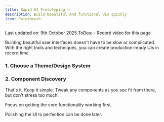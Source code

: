 ```yaml
---
title: Rapid UI Prototyping ✅
description: Build beautiful and functional UIs quickly
icon: Paintbrush
---
```


<Note>
  Last updated on: 9th October 2025
</Note>


<Callout title="Work in Progress" type="warning">
  ToDos: 
    - Record video for this page
</Callout>

<YouTube id="UqJJktxCY9U" />

Building beautiful user interfaces doesn't have to be slow or complicated. With the right tools and techniques, you can create production-ready UIs in record time.

### 1. Choose a Theme/Design System

<Cards>
  <Card
    title="TweakCN"
    href="https://tweakcn.com"
    description="Design Your Custom shadcn/ui Theme"
  />
</Cards>

### 2. Component Discovery

<Cards>
  <Card
    title="Code and Creed - Database of Component Libraries"
    href="https://design.codeandcreed.tech"
    description="Save Hours of building by installing Beautiful Pre-Built Responsive Components"
  />
</Cards>

That's it. Keep it simple. Tweak any components as you see fit from there, but don't stress too much. 

Focus on getting the core functionality working first.

Polishing the UI to perfection can be done later.